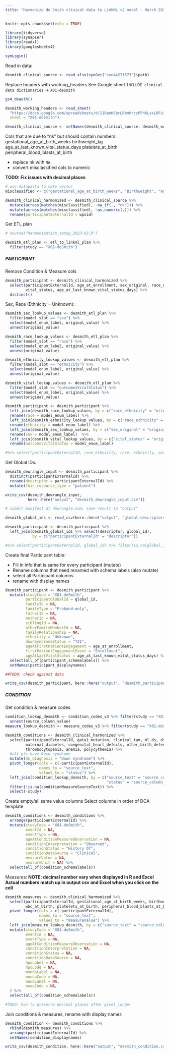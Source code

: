 ```yaml
---
title: "Harmonize de Smith clinical data to LinkML v2 model - March 2023"
---
```


```r
knitr::opts_chunk$set(echo = TRUE)

library(tidyverse)
library(synapser)
library(readxl)
library(googlesheets4)

synLogin()
```

Read in data:

```r
desmith_clinical_source <- read_xlsx(synGet("syn44271573")$path)
```

Replace headers with working_headers
See Google sheet `INCLUDE clinical data dictionaries` -> `X01-deSmith`
```r
gs4_deauth()

desmith_working_headers <- read_sheet(
  "https://docs.google.com/spreadsheets/d/118amKSbrLRbmHrczFPhkLsxLKFu3GEr5goPMDvrlvxw/edit#gid=115820483",
  sheet = "X01-deSmith")

desmith_clinical_source <- setNames(desmith_clinical_source, desmith_working_headers$working_header)
```


Cols that are <chr> due to "nk" but should contain numbers:
gestational_age_at_birth_weeks
birthweight_kg
age_at_last_known_vital_status_days
platelets_at_birth
peripheral_blood_blasts_at_birth

- replace nk with `NA`
- convert misclassified cols to numeric

**TODO: Fix issues with decimal places**
```r
# use datapasta to make vector
misclassified <- c("gestational_age_at_birth_weeks", "Birthweight", "age_at_last_known_vital_status_days", "platelets_at_birth", "peripheral_blood_blasts_at_birth")

desmith_clinical_harmonized <- desmith_clinical_source %>% 
  mutate(across(matches(misclassified), ~na_if(., "nk"))) %>% 
  mutate(across(matches(misclassified), ~as.numeric(.))) %>% 
  rename(participantExternalId = wpsid) 

``` 


Get ETL plan
```r
# source("harmonization_setup_2023-03.R")

desmith_etl_plan <- etl_to_linkml_plan %>% 
  filter(study == "X01-deSmith")
```



##### PARTICIPANT

Remove Condition & Measure cols
```r
desmith_participant <- desmith_clinical_harmonized %>% 
  select(participantExternalId, age_at_enrollment, sex_original, race_ethnicity, 
         vital_status, age_at_last_known_vital_status_days) %>% 
  distinct()
```


Sex, Race (Ethnicity = Unknown):
```r
desmith_sex_lookup_values <- desmith_etl_plan %>% 
  filter(model_slot == "sex") %>% 
  select(model_enum_label, original_value) %>% 
  unnest(original_value)

desmith_race_lookup_values <- desmith_etl_plan %>% 
  filter(model_slot == "race") %>% 
  select(model_enum_label, original_value) %>% 
  unnest(original_value)

desmith_ethnicity_lookup_values <- desmith_etl_plan %>% 
  filter(model_slot == "ethnicity") %>% 
  select(model_enum_label, original_value) %>% 
  unnest(original_value)

desmith_vital_lookup_values <- desmith_etl_plan %>% 
  filter(model_slot == "outcomesVitalStatus") %>% 
  select(model_enum_label, original_value) %>% 
  unnest(original_value)

desmith_participant <- desmith_participant %>% 
  left_join(desmith_race_lookup_values, by = c("race_ethnicity" = "original_value")) %>% 
  rename(race = model_enum_label) %>% 
  left_join(desmith_ethnicity_lookup_values, by = c("race_ethnicity" = "original_value")) %>% 
  rename(ethnicity = model_enum_label) %>% 
  left_join(desmith_sex_lookup_values, by = c("sex_original" = "original_value")) %>% 
  rename(sex = model_enum_label)  %>% 
  left_join(desmith_vital_lookup_values, by = c("vital_status" = "original_value")) %>%
  rename(outcomesVitalStatus = model_enum_label)

#%>% select(participantExternalId, race_ethnicity, race, ethnicity, sex_original, sex)
```

Get Global IDs:

```r
desmith_dewrangle_input <- desmith_participant %>% 
  distinct(participantExternalId) %>% 
  rename(descriptor = participantExternalId) %>% 
  mutate(fhir_resource_type = "patient")

write_csv(desmith_dewrangle_input, 
          here::here("output", "desmith_dewrangle_input.csv"))

# submit manifest at dewrangle.com; save result to "output"

desmith_global_ids <- read_csv(here::here("output", "global-descriptors-X01-deSmith.csv"))

desmith_participant <- desmith_participant %>% 
  left_join(desmith_global_ids %>% select(descriptor, global_id),
            by = c("participantExternalId" = "descriptor")) 

#%>% select(participantExternalId, global_id) %>% filter(is.na(global_id))
```


Create final Participant table:

- Fill in info that is same for every participant (mutate)
- Rename columns that need renamed with schema labels (also mutate)
- select all Participant columns
- rename with display names

```r
desmith_participant <- desmith_participant %>% 
  mutate(studyCode = "X01-deSmith",
         participantGlobalId = global_id,
         familyId = NA,
         familyType = "Proband-only",
         fatherId = NA,
         motherId = NA,
         siblingId = NA,
         otherFamilyMemberId = NA,
         familyRelationship = NA,
         ethnicity = "Unknown",
         downSyndromeStatus = "T21",
         ageAtFirstPatientEngagement = age_at_enrollment,
         firstPatientEngagementEvent = "Enrollment",
         ageAtLastVitalStatus = age_at_last_known_vital_status_days) %>% 
  select(all_of(participant_schemalabels)) %>% 
  setNames(participant_displaynames)

##TODO: check against data
```

```r
write_csv(desmith_participant, here::here("output", "desmith_participant.csv"))
```


##### CONDITION

Get condition & measure codes
```r
condition_lookup_desmith <- condition_codes_v3 %>% filter(study == "X01-deSmith") %>% 
  unnest(source_column_value)
measure_lookup_desmith <- measure_codes_v3 %>% filter(study == "X01-deSmith")
```

```r
desmith_conditions <- desmith_clinical_harmonized %>% 
  select(participantExternalId, gata1_mutation, clinical_tam, ml_ds, ds_all, 
         maternal_diabetes, congenital_heart_defects, other_birth_defects,
         thrombocytopenia, anemia, polycythemia) %>%
  #all pts have Down syndrome
  mutate(ds_diagnosis = "Down syndrome") %>% 
  pivot_longer(cols = c(-participantExternalId),
               names_to = "source_text",
               values_to = "status") %>% 
  left_join(condition_lookup_desmith, by = c("source_text" = "source_column",
                                             "status" = "source_column_value")) %>%
  filter(!is.na(conditionMeasureSourceText)) %>% 
  select(-study)

```

Create empty/all same value columns
Select columns in order of DCA template
```r
desmith_conditions <- desmith_conditions %>% 
  arrange(participantExternalId) %>% 
  mutate(studyCode = "X01-deSmith",
         eventId = NA,
         eventType = NA,
         ageAtConditionMeasureObservation = NA,
         conditionInterpretation = "Observed",
         conditionStatus = "History Of",
         conditionDataSource = "Clinical",
         measureValue = NA,
         measureUnit = NA) %>%
  select(all_of(condition_schemalabels))

```

Measures:
**NOTE: decimal number vary when displayed in R and Excel**
**Actual numbers match up in output csv and Excel when you click on the cell**

```r
desmith_measures <- desmith_clinical_harmonized %>% 
  select(participantExternalId, gestational_age_at_birth_weeks, birthweight_kg, hb_at_birth,
         wbc_at_birth, platelets_at_birth, peripheral_blood_blasts_at_birth, hematocrit) %>%
  pivot_longer(cols = c(-participantExternalId),
               names_to = "source_text",
               values_to = "measureValue") %>% 
  left_join(measure_lookup_desmith, by = c("source_text" = "source_column")) %>% 
  mutate(studyCode = "X01-deSmith",
         eventId = NA,
         eventType = NA,
         ageAtConditionMeasureObservation = NA,
         conditionInterpretation = NA,
         conditionStatus = NA, 
         conditionDataSource = NA,
         hpoLabel = NA,
         hpoCode = NA,
         mondoLabel = NA,
         mondoCode = NA,
         maxoLabel = NA,
         maxoCode = NA,
  ) %>% 
  select(all_of(condition_schemalabels))

#TODO: how to preserve decimal places after pivot_longer
```


Join conditions & measures, rename with display names

```r
desmith_condition <- desmith_conditions %>% 
  rbind(desmith_measures) %>% 
  arrange(participantExternalId) %>% 
  setNames(condition_displaynames)
```


```r
write_csv(desmith_condition, here::here("output", "desmith_condition.csv"))
```
